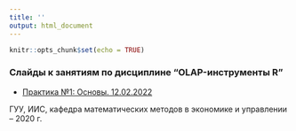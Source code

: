 ```yaml
---
title: ''
output: html_document
---
```


```r
knitr::opts_chunk$set(echo = TRUE)

```

### Слайды к занятиям по дисциплине "OLAP-инструменты R"   

* [Практика №1: Основы. 12.02.2022](https://aksyuk.github.io/xaringan_gh/slides/slides_practice_01.html)   

ГУУ, ИИС, кафедра математических методов в экономике и управлении -- 2020 г.    
